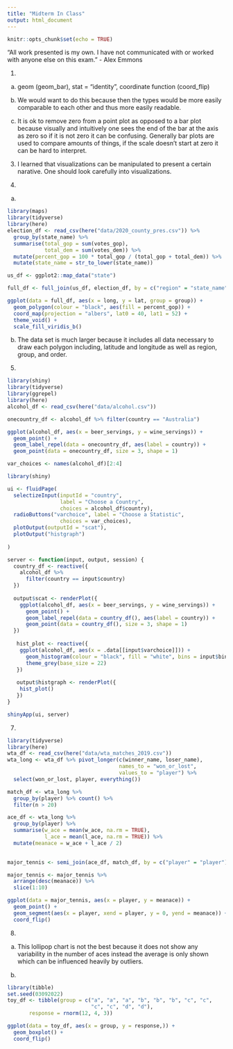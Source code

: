 ```yaml
---
title: "Midterm In Class"
output: html_document
---
```


```r
knitr::opts_chunk$set(echo = TRUE)
```

“All work presented is my own. I have not communicated with or worked with anyone else on this exam.” - Alex Emmons

1.
a.
geom (geom_bar), stat = "identity", coordinate function (coord_flip)

b.
We would want to do this because then the types would be more easily comparable to each other and thus more easily readable.

c.
It is ok to remove zero from a point plot as opposed to a bar plot because visually and intuitively one sees the end of the bar at the axis as zero so if it is not zero it can be confusing. Generally bar plots are used to compare amounts of things, if the scale doesn't start at zero it can be hard to interpret.

3.
I learned that visualizations can be manipulated to present a certain narative. One should look carefully into visualizations.

4.
a.
```r
library(maps)
library(tidyverse)
library(here)
election_df <- read_csv(here("data/2020_county_pres.csv")) %>%
  group_by(state_name) %>%
  summarise(total_gop = sum(votes_gop),
            total_dem = sum(votes_dem)) %>%
  mutate(percent_gop = 100 * total_gop / (total_gop + total_dem)) %>%
  mutate(state_name = str_to_lower(state_name))

us_df <- ggplot2::map_data("state")

full_df <- full_join(us_df, election_df, by = c("region" = "state_name"))

ggplot(data = full_df, aes(x = long, y = lat, group = group)) +
  geom_polygon(colour = "black", aes(fill = percent_gop)) +
  coord_map(projection = "albers", lat0 = 40, lat1 = 52) +
  theme_void() +
  scale_fill_viridis_b()
```

b.
The data set is much larger because it includes all data necessary to draw each polygon including, latitude and longitude as well as region, group, and order.

5.
```r
library(shiny)
library(tidyverse)
library(ggrepel)
library(here)
alcohol_df <- read_csv(here("data/alcohol.csv"))

onecountry_df <- alcohol_df %>% filter(country == "Australia")

ggplot(alcohol_df, aes(x = beer_servings, y = wine_servings)) +
  geom_point() +
  geom_label_repel(data = onecountry_df, aes(label = country)) +
  geom_point(data = onecountry_df, size = 3, shape = 1)

var_choices <- names(alcohol_df)[2:4]

library(shiny)

ui <- fluidPage(
  selectizeInput(inputId = "country", 
                 label = "Choose a Country",
                 choices = alcohol_df$country),
  radioButtons("varchoice", label = "Choose a Statistic",
                 choices = var_choices),
  plotOutput(outputId = "scat"),
  plotOutput("histgraph")
  
)

server <- function(input, output, session) {
  country_df <- reactive({
    alcohol_df %>% 
      filter(country == input$country)
  })
  
  output$scat <- renderPlot({
    ggplot(alcohol_df, aes(x = beer_servings, y = wine_servings)) +
      geom_point() +
      geom_label_repel(data = country_df(), aes(label = country)) +
      geom_point(data = country_df(), size = 3, shape = 1)
  })
  
   hist_plot <- reactive({
    ggplot(alcohol_df, aes(x = .data[[input$varchoice]])) +
      geom_histogram(colour = "black", fill = "white", bins = input$binnumber) +
      theme_grey(base_size = 22)
   })
   
   output$histgraph <- renderPlot({
    hist_plot()
   })
}

shinyApp(ui, server)
```

7.
```r
library(tidyverse)
library(here)
wta_df <- read_csv(here("data/wta_matches_2019.csv"))
wta_long <- wta_df %>% pivot_longer(c(winner_name, loser_name),
                                    names_to = "won_or_lost",
                                    values_to = "player") %>%
  select(won_or_lost, player, everything())

match_df <- wta_long %>%
  group_by(player) %>% count() %>%
  filter(n > 20)

ace_df <- wta_long %>%
  group_by(player) %>%
  summarise(w_ace = mean(w_ace, na.rm = TRUE),
            l_ace = mean(l_ace, na.rm = TRUE)) %>%
  mutate(meanace = w_ace + l_ace / 2)
  

major_tennis <- semi_join(ace_df, match_df, by = c("player" = "player"))

major_tennis <- major_tennis %>%
  arrange(desc(meanace)) %>%
  slice(1:10)

ggplot(data = major_tennis, aes(x = player, y = meanace)) +
  geom_point() +
  geom_segment(aes(x = player, xend = player, y = 0, yend = meanace)) +
  coord_flip() 
```

8.
a.
This lollipop chart is not the best because it does not show any variability in the number of aces instead the average is only shown which can be influenced heavily by outliers.

b.
```r
library(tibble)
set.seed(03092022)
toy_df <- tibble(group = c("a", "a", "a", "b", "b", "b", "c", "c",
                           "c", "c", "d", "d"),
       response = rnorm(12, 4, 3))

ggplot(data = toy_df, aes(x = group, y = response,)) +
  geom_boxplot() +
  coord_flip()
```